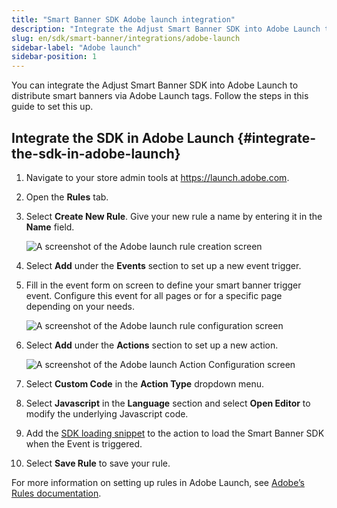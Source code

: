 ```yaml
---
title: "Smart Banner SDK Adobe launch integration"
description: "Integrate the Adjust Smart Banner SDK into Adobe Launch to distribute smart banners via Adobe Launch tags."
slug: en/sdk/smart-banner/integrations/adobe-launch
sidebar-label: "Adobe launch"
sidebar-position: 1
---
```


You can integrate the Adjust Smart Banner SDK into Adobe Launch to distribute smart banners via Adobe Launch tags. Follow the steps in this guide to set this up.

## Integrate the SDK in Adobe Launch {#integrate-the-sdk-in-adobe-launch}

1. Navigate to your store admin tools at https://launch.adobe.com.
2. Open the **Rules** tab.
3. Select **Create New Rule**. Give your new rule a name by entering it in the **Name** field.

   ![A screenshot of the Adobe launch rule creation screen](@images/smart-banner-sdk/adobe-launch/1-create-rule.png)

4. Select **Add** under the **Events** section to set up a new event trigger.
5. Fill in the event form on screen to define your smart banner trigger event. Configure this event for all pages or for a specific page depending on your needs.

   ![A screenshot of the Adobe launch rule configuration screen](@images/smart-banner-sdk/adobe-launch/2-trigger-event.png)

6. Select **Add** under the **Actions** section to set up a new action.

   ![A screenshot of the Adobe launch Action Configuration screen](@images/smart-banner-sdk/adobe-launch/3-action-setup.png)

7. Select **Custom Code** in the **Action Type** dropdown menu.
8. Select **Javascript** in the **Language** section and select **Open Editor** to modify the underlying Javascript code.
9. Add the [SDK loading snippet](/en/sdk/smart-banner#using-a-cdn) to the action to load the Smart Banner SDK when the Event is triggered.
10.   Select **Save Rule** to save your rule.

For more information on setting up rules in Adobe Launch, see [Adobe’s Rules documentation](https://experienceleague.adobe.com/docs/experience-platform/tags/ui/rules.html).
